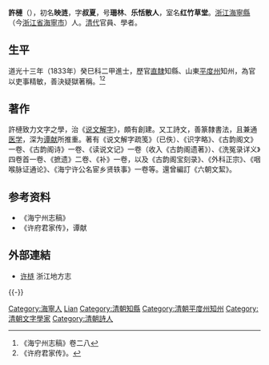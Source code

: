 {{明清人物信息框
| 姓名 = 許槤
| 原名 = 許映漣
| 圖片名稱= 許槤.jpg
| 圖片大小 = 200px
| 圖片說明 = 《[[清代學者象傳|清代學者象傳]]》第二集之許槤像
| 最高職務 = 山東平度州知州
| 國家 = 大清
| 爵位 =
| 籍貫 = [[浙江|浙江]][[海宁县_(明朝)|海寧縣]]
| 族裔 = 漢族
| 旗籍 = 
| 字號 = 字叔夏，号珊林、乐恬散人
| 諡號 = 
| 出生日期 = 乾隆五十二年（1787年）
| 出生地點 = [[浙江|浙江]][[海宁县_(明朝)|海寧縣]]
| 逝世日期 = 同治元年（1862年）
| 逝世地點 = [[浙江|浙江]][[海宁县_(明朝)|海寧縣]]
| 墓葬 = 
| 配偶 = 
| 親屬 =  
| 出身 = 
* 道光十三年癸巳科進士出身
| 經歷 = 
| 著作 =
*《说文解字疏笺》、《识字略》等
}}

'''許槤'''（{{bd|1787年||1862年|catIdx=Xu許}}），初名'''映涟'''，字'''叔夏'''，号'''珊林'''、'''乐恬散人'''，室名'''红竹草堂'''。[[浙江|浙江]][[海宁县_(明朝)|海寧縣]]（今[[浙江省|浙江省]][[海寧市|海寧市]]）人。[[清代|清代]]官員、學者。

==生平==
道光十三年（1833年）癸巳科二甲進士，歷官[[直隸|直隸]]知縣、山東[[平度州|平度州]]知州，為官以吏事精敏，善決疑獄著稱。<ref>《海宁州志稿》卷二八</ref><ref>《许府君家传》。</ref>

==著作==
許槤致力文字之學，治《[[说文解字|说文解字]]》，頗有創建。又工詩文，善篆隸書法，且兼通[[医学|医学]]，深为[[谭献|谭献]]所推重。著有《说文解字疏笺》（已佚）、《识字略》、《古韵阁文》一卷、《古韵阁诗》一卷、《读说文记》一卷（收入《古韵阁遗著》）、《洗冤录详义》四卷首一卷、《摭遗》二卷、《补》一卷，以及《古韵阁宝刻录》、《外科正宗》、《咽喉脉证通论》、《海宁许公名宦乡贤轶事》一卷等。還曾編訂《六朝文絜》。

== 参考资料 ==
{{reflist}}
*《海宁州志稿》
*《许府君家传》，谭献

==外部連結==
*[https://web.archive.org/web/20060523005236/http://zjtz.zjol.com.cn/05zjtz/system/2005/11/29/006383342.shtml 许梿] 浙江地方志

{{-}}
{{道光十三年癸巳科殿試金榜}}

{{Authority control}}

{{DEFAULTSORT:Xu許}}
[[Category:海寧人|Category:海寧人]]
[[Category:許姓|Lian]]
[[Category:清朝知縣|Category:清朝知縣]]
[[Category:清朝平度州知州|Category:清朝平度州知州]]
[[Category:清朝文字學家|Category:清朝文字學家]]
[[Category:清朝詩人|Category:清朝詩人]]